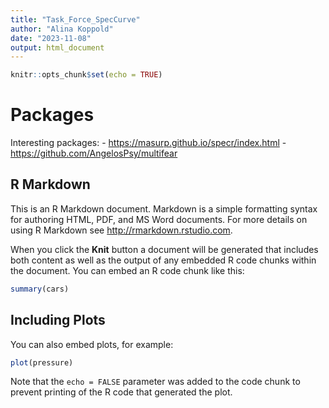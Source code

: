 ```yaml
---
title: "Task_Force_SpecCurve"
author: "Alina Koppold"
date: "2023-11-08"
output: html_document
---
```


```r
knitr::opts_chunk$set(echo = TRUE)
```

# Packages
Interesting packages:
-   <https://masurp.github.io/specr/index.html>
-   <https://github.com/AngelosPsy/multifear>

## R Markdown

This is an R Markdown document. Markdown is a simple formatting syntax for authoring HTML, PDF, and MS Word documents. For more details on using R Markdown see <http://rmarkdown.rstudio.com>.

When you click the **Knit** button a document will be generated that includes both content as well as the output of any embedded R code chunks within the document. You can embed an R code chunk like this:

```r
summary(cars)
```

## Including Plots

You can also embed plots, for example:

```r
plot(pressure)
```

Note that the `echo = FALSE` parameter was added to the code chunk to prevent printing of the R code that generated the plot.
